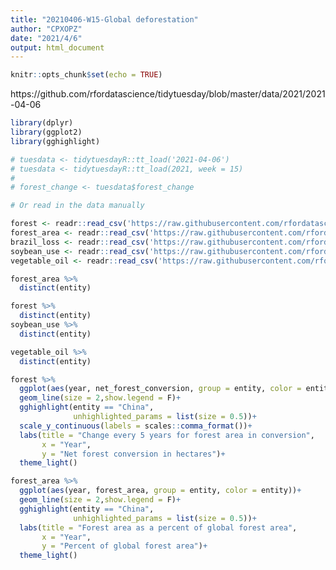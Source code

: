 ```yaml
---
title: "20210406-W15-Global deforestation"
author: "CPXOPZ"
date: "2021/4/6"
output: html_document
---
```


```r
knitr::opts_chunk$set(echo = TRUE)
```

https://github.com/rfordatascience/tidytuesday/blob/master/data/2021/2021-04-06

```r
library(dplyr)
library(ggplot2)
library(gghighlight)
```

```r
# tuesdata <- tidytuesdayR::tt_load('2021-04-06')
# tuesdata <- tidytuesdayR::tt_load(2021, week = 15)
# 
# forest_change <- tuesdata$forest_change

# Or read in the data manually

forest <- readr::read_csv('https://raw.githubusercontent.com/rfordatascience/tidytuesday/master/data/2021/2021-04-06/forest.csv')
forest_area <- readr::read_csv('https://raw.githubusercontent.com/rfordatascience/tidytuesday/master/data/2021/2021-04-06/forest_area.csv')
brazil_loss <- readr::read_csv('https://raw.githubusercontent.com/rfordatascience/tidytuesday/master/data/2021/2021-04-06/brazil_loss.csv')
soybean_use <- readr::read_csv('https://raw.githubusercontent.com/rfordatascience/tidytuesday/master/data/2021/2021-04-06/soybean_use.csv')
vegetable_oil <- readr::read_csv('https://raw.githubusercontent.com/rfordatascience/tidytuesday/master/data/2021/2021-04-06/vegetable_oil.csv')

```

```r
forest_area %>% 
  distinct(entity)

forest %>% 
  distinct(entity)
soybean_use %>% 
  distinct(entity)

vegetable_oil %>% 
  distinct(entity)
```

```r
forest %>% 
  ggplot(aes(year, net_forest_conversion, group = entity, color = entity))+
  geom_line(size = 2,show.legend = F)+
  gghighlight(entity == "China",
              unhighlighted_params = list(size = 0.5))+
  scale_y_continuous(labels = scales::comma_format())+
  labs(title = "Change every 5 years for forest area in conversion",
       x = "Year",
       y = "Net forest conversion in hectares")+
  theme_light()

forest_area %>% 
  ggplot(aes(year, forest_area, group = entity, color = entity))+
  geom_line(size = 2,show.legend = F)+
  gghighlight(entity == "China",
              unhighlighted_params = list(size = 0.5))+
  labs(title = "Forest area as a percent of global forest area",
       x = "Year",
       y = "Percent of global forest area")+
  theme_light()
  
```

